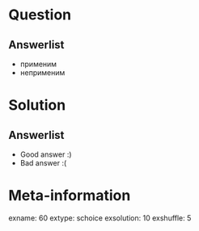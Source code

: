 Question
========


Answerlist
----------
*  применим
*  неприменим

Solution
========

Answerlist
----------
*  Good answer :)
*  Bad answer :(

Meta-information
================
exname: 60
extype: schoice
exsolution: 10
exshuffle: 5

